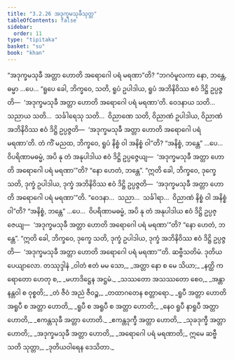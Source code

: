 ```yaml
---
title: "3.2.26 အဒုက္ခမသုခီသုတ္တ"
tableOfContents: false
sidebar:
  order: 11
type: "tipitaka"
basket: "su"
book: "khan"
---
```



<DynamicBreadcrumb />

<Division number="249" book="khan">

<Paragraph number="1006" book="khan">
“အဒုက္ခမသုခီ အတ္တာ ဟောတိ အရောဂေါ ပရံ မရဏာ”တိ? “ဘဂဝံမူလကာ နော, ဘန္တေ, ဓမ္မာ …ပေ…
</Paragraph>

<Paragraph number="1007" book="khan">
“ရူပေ ခေါ, ဘိက္ခဝေ, သတိ, ရူပံ ဥပါဒါယ, ရူပံ အဘိနိဝိဿ ဧဝံ ဒိဋ္ဌိ ဥပ္ပဇ္ဇတိ—  ‘အဒုက္ခမသုခီ အတ္တာ ဟောတိ အရောဂေါ ပရံ မရဏာ’တိ. ဝေဒနာယ သတိ…  သညာယ သတိ…  သင်္ခါရေသု သတိ…  ဝိညာဏေ သတိ, ဝိညာဏံ ဥပါဒါယ, ဝိညာဏံ အဘိနိဝိဿ ဧဝံ ဒိဋ္ဌိ ဥပ္ပဇ္ဇတိ—  ‘အဒုက္ခမသုခီ အတ္တာ ဟောတိ အရောဂေါ ပရံ မရဏာ’တိ.
</Paragraph>

<Paragraph number="1008" book="khan">
တံ ကိံ မညထ, ဘိက္ခဝေ, ရူပံ နိစ္စံ ဝါ အနိစ္စံ ဝါ”တိ? “အနိစ္စံ, ဘန္တေ” …ပေ…  ဝိပရိဏာမဓမ္မံ, အပိ နု တံ အနုပါဒါယ ဧဝံ ဒိဋ္ဌိ ဥပ္ပဇ္ဇေယျ—  ‘အဒုက္ခမသုခီ အတ္တာ ဟောတိ အရောဂေါ ပရံ မရဏာ’”တိ? “နော ဟေတံ, ဘန္တေ”. “ဣတိ ခေါ, ဘိက္ခဝေ, ဒုက္ခေ သတိ, ဒုက္ခံ ဥပါဒါယ, ဒုက္ခံ အဘိနိဝိဿ ဧဝံ ဒိဋ္ဌိ ဥပ္ပဇ္ဇတိ—  ‘အဒုက္ခမသုခီ အတ္တာ ဟောတိ အရောဂေါ ပရံ မရဏာ’”တိ. “ဝေဒနာ…  သညာ…  သင်္ခါရာ…  ဝိညာဏံ နိစ္စံ ဝါ အနိစ္စံ ဝါ”တိ? “အနိစ္စံ, ဘန္တေ” …ပေ…  ဝိပရိဏာမဓမ္မံ, အပိ နု တံ အနုပါဒါယ ဧဝံ ဒိဋ္ဌိ ဥပ္ပဇ္ဇေယျ—  ‘အဒုက္ခမသုခီ အတ္တာ ဟောတိ အရောဂေါ ပရံ မရဏာ’”တိ? “နော ဟေတံ, ဘန္တေ”. “ဣတိ ခေါ, ဘိက္ခဝေ, ဒုက္ခေ သတိ, ဒုက္ခံ ဥပါဒါယ, ဒုက္ခံ အဘိနိဝိဿ ဧဝံ ဒိဋ္ဌိ ဥပ္ပဇ္ဇတိ—  ‘အဒုက္ခမသုခီ အတ္တာ ဟောတိ အရောဂေါ ပရံ မရဏာ’”တိ. ဆဗ္ဗီသတိမံ.

</Paragraph>
</Division>

<Paragraph number="1009" type="center" book="khan">
ဒုတိယပေယျာလော.



</Paragraph>

<Paragraph number="1010" type="center" book="khan">
တဿုဒ္ဒါနံ


</Paragraph>

<Paragraph number="1011" type="verses" book="khan">
_ဝါတံ ဧတံ မမ သော,_  
_အတ္တာ နော စ မေ သိယာ;_  
_နတ္ထိ ကရောတော ဟေတု စ,_  
_မဟာဒိဋ္ဌေန အဋ္ဌမံ._  

</Paragraph>

<Paragraph number="1012" type="verses" book="khan">
_သဿတော အသဿတော စေဝ,_  
_အန္တာနန္တဝါ စ ဝုစ္စတိ;_  
_တံ ဇီဝံ အညံ ဇီဝဉ္စ,_  
_တထာဂတေန စတ္တာရော._  

</Paragraph>

<Paragraph number="1013" type="verses" book="khan">
_ရူပီ အတ္တာ ဟောတိ အရူပီ စ အတ္တာ ဟောတိ,_  
_ရူပီ စ အရူပီ စ အတ္တာ ဟောတိ;_  
_နေဝ ရူပီ နာရူပီ အတ္တာ ဟောတိ,_  
_ဧကန္တသုခီ အတ္တာ ဟောတိ._  

</Paragraph>

<Paragraph number="1014" type="verses" book="khan">
_ဧကန္တဒုက္ခီ အတ္တာ ဟောတိ,_  
_သုခဒုက္ခီ အတ္တာ ဟောတိ;_  
_အဒုက္ခမသုခီ အတ္တာ ဟောတိ,_  
_အရောဂေါ ပရံ မရဏာတိ;_  
ဣမေ ဆဗ္ဗီသတိ သုတ္တာ,_  
_ဒုတိယဝါရေန ဒေသိတာ._
</Paragraph>